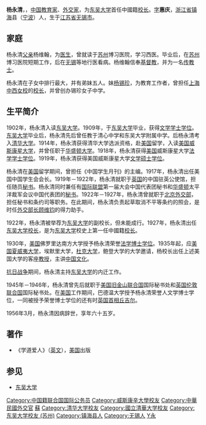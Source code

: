 '''杨永清'''，{{BD|1891年||1956年|3月|catIdx=Yang楊}}，[[中国|中国]][[教育家|教育家]]、[[外交家|外交家]]，为[[东吴大学|东吴大学]]首任中國籍[[校长|校长]]。[[表字|字]]'''惠庆'''，[[浙江省|浙江省]][[镇海|镇海]]县（[[宁波|宁波]]）人，生于[[江苏省|江苏省]][[无锡市|无锡市]]。

==家庭==
杨永清[[父亲|父亲]]杨维翰，为[[医生|医生]]，曾就读于[[苏州|苏州]]博习医院，学习西医。毕业后，在[[苏州|苏州]]博习医院短期工作，后在[[无锡|无锡]]等地行医看病。杨维翰信奉[[基督教|基督教]]，并为一名[[传教士|传教士]]。

杨永清在子女中排行最大，并有弟妹五人。妹[[杨锡珍|杨锡珍]]，为教育工作者，曾担任[[上海|上海]][[中西女校|中西女校]]的[[校长|校长]]，并曾创办锡珍女子中学。

==生平简介==

1902年，杨永清入读[[东吴大学|东吴大学]]。1909年，于[[东吴大学|东吴大学]]毕业，获得[[文学|文学]][[学士|学士]][[学位|学位]]。[[东吴大学|东吴大学]]毕业后，杨永清先后曾任教于清心中学和东吴大学附属中学。后杨永清考入[[清华大学|清华大学]]。1914年，杨永清获得清华大学选派资格，赴[[美国|美国]]留学，入读[[美国|美国]][[威斯康星大学|威斯康星大学]]，并曾任职于[[华盛顿大学|华盛顿大学]]。1918年，杨永清获得[[美国|美国]]威斯康星大学[[法学|法学]][[学士|学士]][[学位|学位]]。1919年，杨永清获得美国威斯康星大学[[文学|文学]][[硕士|硕士]][[学位|学位]]。

杨永清在[[美国|美国]]留学期间，曾担任《中国学生月刊》的主编。1917年，杨永清出任美国中国学生会会长。1919年－1922年，杨永清就职于[[英国|英国]]的中国驻英公使馆，担任随员[[秘书|秘书]]。杨永清同时兼任有[[国际联盟|国际联盟]]第一届大会中国代表团秘书和[[华盛顿|华盛顿]]太平洋裁军会议中国代表团的[[秘书|秘书]]。1922年－1927年，杨永清曾就职于[[北京|北京]][[外交部|外交部]]，担任秘书和条约司等职务。在此期间，杨永清负责起草取消不平等条约的照会，是时任[[外交部长|外交部长]][[顾维钧|顾维钧]]的得力助手。

1922年，杨永清被举荐为[[东吴大学|东吴大学]]的副校长，但未能成行。1927年，杨永清出任[[东吴大学|东吴大学]][[校长|校长]]，是为[[东吴大学|东吴大学]]校史上第一任中國籍[[校长|校长]]。

1930年，[[美国|美国]]佛罗里达南方大学授予杨永清荣誉[[法学|法学]][[博士|博士]][[学位|学位]]。1935年起，应[[美国|美国]][[夏威夷大学|夏威夷大学]]，埃默里大学，[[杜克大学|杜克大学]]，鲍登大学的大学邀请，杨校长出任上述美国大学的客座[[教授|教授]]，主讲[[中国文化|中国文化]]。

[[抗日战争|抗日战争]]期间，杨永清主持[[东吴大学|东吴大学]]的内迁工作。

1945年－1946年，杨永清曾先后就职于[[美国|美国]][[旧金山|旧金山]][[联合国|联合国]]国际秘书处和[[英国|英国]][[伦敦|伦敦]][[联合国|联合国]]国际秘书处。在[[美国|美国]]工作期间，巴德温大学授予杨永清荣誉人文学博士学位，一同被授予荣誉博士学位的还有时[[英国|英国]][[首相|首相]][[丘吉尔|丘吉尔]]。

1956年3月，杨永清因病辞世，享年六十五岁。

==著作==
* 《学道爱人》（[[英文|英文]]），[[美国|美国]]出版

== 参见 ==
* [[东吴大学|东吴大学]]
{{东吴大学}}

{{DEFAULTSORT:Yang楊}}
[[Category:中国籍联合国国际公务员|Category:中国籍联合国国际公务员]]
[[Category:威斯康辛大學校友|Category:威斯康辛大學校友]]
[[Category:中華民國外交官|Category:中華民國外交官]]
[[Category:東吳大學校長|蘇]]
[[Category:清华大学校友|Category:清华大学校友]]
[[Category:國立清華大学校友|Category:國立清華大学校友]]
[[Category:东吴大学校友_(苏州)|Category:东吴大学校友 (苏州)]]
[[Category:镇海县人|Category:镇海县人]]
[[Category:无锡人|Category:无锡人]]
[[Category:杨姓|Y永]]